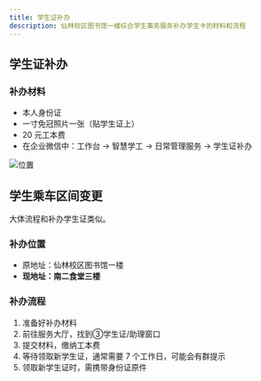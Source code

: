 ```yaml
---
title: 学生证补办
description: 仙林校区图书馆一楼综合学生事务服务补办学生卡的材料和流程
---
```


## 学生证补办
### 补办材料
- 本人身份证
- 一寸免冠照片一张（贴学生证上）
- 20 元工本费
- 在企业微信中：工作台 → 智慧学工 → 日常管理服务 → 学生证补办

![位置](@assets/docs/life/aroundschool/service/企业微信.jpg)

## 学生乘车区间变更
大体流程和补办学生证类似。

### 补办位置
- 原地址：仙林校区图书馆一楼
- **现地址：南二食堂三楼**

### 补办流程
1. 准备好补办材料
2. 前往服务大厅，找到③学生证/助理窗口
3. 提交材料，缴纳工本费
4. 等待领取新学生证，通常需要 7 个工作日，可能会有群提示
5. 领取新学生证时，需携带身份证原件